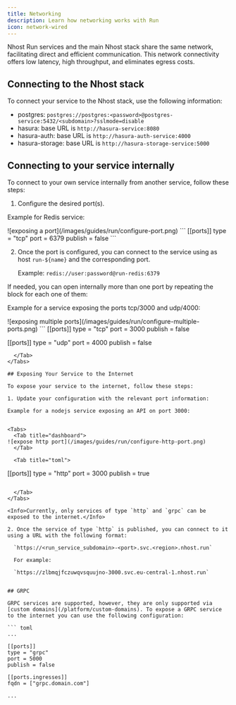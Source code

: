 ```yaml
---
title: Networking
description: Learn how networking works with Run
icon: network-wired
---
```



Nhost Run services and the main Nhost stack share the same network, facilitating direct and efficient communication. This network connectivity offers low latency, high throughput, and eliminates egress costs.
## Connecting to the Nhost stack

To connect your service to the Nhost stack, use the following information:

- postgres: `postgres://postgres:<password>@postgres-service:5432/<subdomain>?sslmode=disable`
- hasura: base URL is `http://hasura-service:8080`
- hasura-auth: base URL is `http://hasura-auth-service:4000`
- hasura-storage: base URL is `http://hasura-storage-service:5000`

## Connecting to your service internally

To connect to your own service internally from another service, follow these steps:

1. Configure the desired port(s).

Example for Redis service:

<Tabs>
  <Tab title="dashboard">
![exposing a port](/images/guides/run/configure-port.png)
  </Tab>

  <Tab title="toml">
```
[[ports]]
type = "tcp"
port = 6379
publish = false
```

  </Tab>
</Tabs>


2. Once the port is configured, you can connect to the service using as host `run-${name}` and the corresponding port.

   Example: `redis://user:password@run-redis:6379`

If needed, you can open internally more than one port by repeating the block for each one of them:

Example for a service exposing the ports tcp/3000 and udp/4000:


<Tabs>
  <Tab title="dashboard">
![exposing multiple ports](/images/guides/run/configure-multiple-ports.png)
  </Tab>

  <Tab title="toml">
```
[[ports]]
type = "tcp"
port = 3000
publish = false

[[ports]]
type = "udp"
port = 4000
publish = false
```
  </Tab>
</Tabs>

## Exposing Your Service to the Internet

To expose your service to the internet, follow these steps:

1. Update your configuration with the relevant port information:

Example for a nodejs service exposing an API on port 3000:


<Tabs>
  <Tab title="dashboard">
![expose http port](/images/guides/run/configure-http-port.png)
  </Tab>

  <Tab title="toml">

```
[[ports]]
type = "http"
port = 3000
publish = true
```

  </Tab>
</Tabs>

<Info>Currently, only services of type `http` and `grpc` can be exposed to the internet.</Info>

2. Once the service of type `http` is published, you can connect to it using a URL with the following format:

  `https://<run_service_subdomain>-<port>.svc.<region>.nhost.run`

  For example:

  `https://zlbmqjfczuwqvsquujno-3000.svc.eu-central-1.nhost.run`


## GRPC

GRPC services are supported, however, they are only supported via [custom domains](/platform/custom-domains). To expose a GRPC service to the internet you can use the following configuration:

``` toml
...

[[ports]]
type = "grpc"
port = 5000
publish = false

[[ports.ingresses]]
fqdn = ["grpc.domain.com"]

...
```
